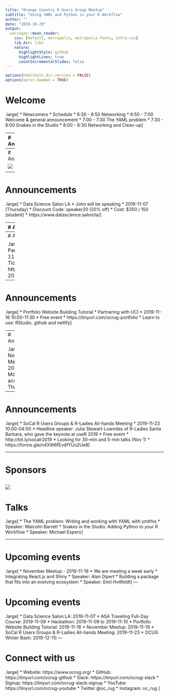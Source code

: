 ```yaml
---
title: "Orange Country R Users Group Meetup"
subtitle: "Using YAML and Python in your R Workflow"
author: ""
date: "2019-10-29"
output:
  xaringan::moon_reader:
    css: [default, metropolis, metropolis-fonts, intro.css]
    lib_dir: libs
    nature:
      highlightStyle: github
      highlightLines: true
      countIncrementalSlides: false
---
```


```r
options(htmltools.dir.version = FALSE)
options(servr.daemon = TRUE)
```

# Welcome

.large[
* Newcomers
* Schedule
    * 6:30 - 6:50 Networking
    * 6:50 - 7:00 Welcome & general announcement
    * 7:00 - 7:30 The YAML problem
    * 7:30 - 8:00 Snakes in the Studio
    * 8:00 - 8:30 Networking and Clean-up
]


---
# Announcments

.pull-left[
.medium[
* Pablo Barajas is now an organizer
    * Recent grad of UCI's MSBA
    * Sr. Marketing Analytics Analysts at Wunderman Thompson
    * Founding member of Merage Analtics Club (MAC)
    * Focus on volunteer coordination
]]

.pull-right[
![](pablo.jpeg)
]
---
# Announcements

![](mug.jpg)

<div align='center'>.large[**We have OCRUG mugs**]</div>

---
# Announcements
.large[
* Data Science Salon LA
    * John will be speaking
    * 2019-11-07 (Thursday)
    * Discount Code: speaker20 (20% off)
    * Cost: $350 / 150 (student)
    * https://www.datascience.salon/la/
]

---
# Announcements

.large[
* ASA Traveling Full-Day Course
    * Guidelines for Using State-of-the-Art Methods to Estimate
Propensity Score and Inverse Probability of Treatment Weights When Drawing Causal Inferences
    * 2019-11-09 (Saturday)
    * Location: Duarte, CA
    * $40 general / $10 student
    * https://community.amstat.org/scasa/asw/new-item3
]

---
# Announcements

.large[
* Hackathon
    * Partnering with UCI 
    * 2019-11-09 to 2019-11-10
    * Tickets $35 
    * https://tinyurl.com/hackathon-2019-11
]

---
# Announcements

.large[
* Portfolio Website Building Tutorial
    * Partnering with UCI 
    * 2019-11-16 10:00-11:30
    * Free event
    * https://tinyurl.com/ocrug-portfolio
    * Learn to use: RStudio, github and netlify
]

---
# Announcements

.large[
* November Meetup - 2019-11-19
    * Moving to accomodate Thanksgiving
]

---

# Announcements

.large[
* SoCal R Users Groups & R-Ladies All-hands Meeting
    * 2019-11-23 10:00-04:00
    * Headline speaker: Julia Stewart-Lowndes of R-Ladies Santa Barbara, who gave the keynote at useR 2019
    * Free event
    * http://bit.ly/socalr2019
    * Looking for 30-min and 5-min talks (Nov 1)
    * https://forms.gle/n4XW6fEvdfYUo2Ue8
]

---

# Sponsors


![](PeopleSpace.png)
---
# Talks

.large[
* The YAML problem: Writing and working with YAML with ymlthis
    * Speaker: Malcolm Barrett
* Snakes in the Studio: Adding Python to your R Workflow
    * Speaker: Michael Espero
]

---

# Upcoming events
.large[
* November Meetup - 2019-11-19
    * We are meeting a week early
    * Integrating React.js and Shiny
        * Speaker: Alan Dipert
    * Building a package that fits into an evolving ecosystem
        * Speaker: Emil Hvitfeldt
]
---

# Upcoming events

.large[
* Data Science Salon LA: 2019-11-07
* ASA Traveling Full-Day Course: 2019-11-09
* Hackathon: 2019-11-09 to 2019-11-10
* Portfolio Website Building Tutorial: 2019-11-16
* November Meetup: 2019-11-19
* SoCal R Users Groups & R-Ladies All-hands Meeting: 2019-11-23
* OCUG Winter Bash: 2019-12-11
]
---

# Connect with us
.large[
* Website: https://www.ocrug.org/
* GitHub: https://tinyurl.com/ocrug-github
* Slack: https://tinyurl.com/ocrug-slack
    * Signup: https://tinyurl.com/ocrug-slack-signup
* YouTube: https://tinyurl.com/ocrug-youtube
* Twitter @oc_rug 
* Instagram: oc_rug
]


